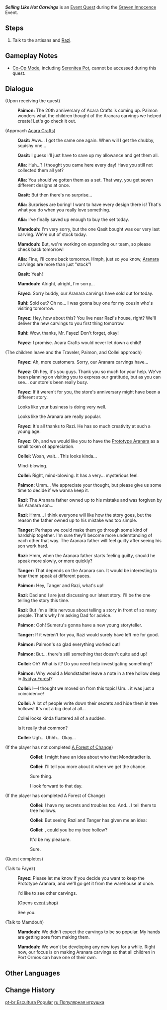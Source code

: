 {{Quest Infobox
|id            = 73501
|image         = <!-- Event Quest Selling Like Hot Carvings.png -->
|type          = World
|event_name    = Graven Innocence
|part          = 2
|characters    = Alia; Collei; Fayez; Mamdouh; Paimon; Qasit; Razi; Ruhi; Tanger; Traveler
|startLocation = [[Port Ormos]], [[Sumeru]]
|region        = Sumeru
|area          = Ardravi Valley
|subarea       = Port Ormos
|prev          = The Unappreciated Carving
|next          = 
|rewards       = Primogem*60;Mora*20,000;Hero's Wit*2
|voiced        = yes
}}
'''''Selling Like Hot Carvings''''' is an [[Event Quest]] during the [[Graven Innocence]] Event.

==Steps==
# Talk to the artisans and [[Razi]].

==Gameplay Notes==
* [[Co-Op Mode]], including [[Serenitea Pot]], cannot be accessed during this quest.

==Dialogue==
{{Quest Description|Did the kids like new carving? Did Tanger repent? Go to Port Ormos and find out.}}
{{Dialogue Start}}
;(Upon receiving the quest)
:{{A|vo mkeq002 1 paimon 01.ogg}} '''Paimon:''' The 20th anniversary of Acara Crafts is coming up. Paimon wonders what the children thought of the Aranara carvings we helped create! Let's go check it out.

;(Approach [[Acara Crafts]])
:{{A|vo mkeq002 2 qasit 01.ogg}} '''Qasit:''' Aww... I got the same one again. When will I get the chubby, squishy one...
:{{A|vo mkeq002 2 qasit 02.ogg}} '''Qasit:''' I guess I'll just have to save up my allowance and get them all.
:{{A|vo mkeq002 2 alia 01.ogg}} '''Alia:''' Huh...? I thought you came here every day! Have you still not collected them all yet?
:{{A|vo mkeq002 2 alia 02.ogg}} '''Alia:''' You should've gotten them as a set. That way, you get seven different designs at once.
:{{A|vo mkeq002 2 qasit 03.ogg}} '''Qasit:''' But then there's no surprise...
:{{A|vo mkeq002 2 alia 03.ogg}} '''Alia:''' Surprises are boring! I want to have every design there is! That's what you do when you really love something.
:{{A|vo mkeq002 2 alia 04.ogg}} '''Alia:''' I've finally saved up enough to buy the set today.
:{{A|vo mkeq002 2 mamdouh 01.ogg}} '''Mamdouh:''' I'm very sorry, but the one Qasit bought was our very last carving. We're out of stock today.
:{{A|vo mkeq002 2 mamdouh 02.ogg}} '''Mamdouh:''' But, we're working on expanding our team, so please check back tomorrow!
:{{A|vo mkeq002 2 alia 05.ogg}} '''Alia:''' Fine, I'll come back tomorrow. Hmph, just so you know, [[Aranara]] carvings are more than just "stock"!
:{{A|vo mkeq002 2 qasit 04.ogg}} '''Qasit:''' Yeah!
:{{A|vo mkeq002 2 mamdouh 03.ogg}} '''Mamdouh:''' Alright, alright, I'm sorry...
:{{A|vo mkeq002 2 fayez 01.ogg}} '''Fayez:''' Sorry buddy, our Aranara carvings have sold out for today.
:{{A|vo mkeq002 2 ruhi 01.ogg}} '''Ruhi:''' Sold out? Oh no... I was gonna buy one for my cousin who's visiting tomorrow.
:{{A|vo mkeq002 2 fayez 02.ogg}} '''Fayez:''' Hey, how about this? You live near Razi's house, right? We'll deliver the new carvings to you first thing tomorrow.
:{{A|vo mkeq002 2 ruhi 02.ogg}} '''Ruhi:''' Wow, thanks, Mr. Fayez! Don't forget, okay!
:{{A|vo mkeq002 2 fayez 03.ogg}} '''Fayez:''' I promise. Acara Crafts would never let down a child!
;(The children leave and the Traveler, Paimon, and Collei approach)
:{{A|vo mkeq002 2 fayez 04.ogg}} '''Fayez:''' Ah, more customers. Sorry, our Aranara carvings have...
:{{A|vo mkeq002 2 fayez 05.ogg}} '''Fayez:''' Oh hey, it's you guys. Thank you so much for your help. We've been planning on visiting you to express our gratitude, but as you can see... our store's been really busy.
:{{A|vo mkeq002 2 fayez 06.ogg}} '''Fayez:''' If it weren't for you, the store's anniversary might have been a different story.
:{{DIcon}} Looks like your business is doing very well.
:{{DIcon}} Looks like the Aranara are really popular.
:{{A|vo mkeq002 2 fayez 07.ogg}} '''Fayez:''' It's all thanks to Razi. He has so much creativity at such a young age.
:{{A|vo mkeq002 2 fayez 08.ogg}} '''Fayez:''' Oh, and we would like you to have the [[Prototype Aranara]] as a small token of appreciation.
:{{A|vo mkeq002 2 collei 01.ogg}} '''Collei:''' Woah, wait... This looks kinda...
:{{DIcon}} Mind-blowing.
:{{A|vo mkeq002 2 collei 02.ogg}} '''Collei:''' Right, mind-blowing. It has a very... mysterious feel.
:{{A|vo mkeq002 2 paimon 01.ogg}} '''Paimon:''' Umm... We appreciate your thought, but please give us some time to decide if we wanna keep it.
:{{Black Screen|Now that the toymakers' problems are resolved, let's visit Tanger and Razi!}}
:{{A|vo mkeq002 6 razi 01.ogg}} '''Razi:''' The Aranara father owned up to his mistake and was forgiven by his Aranara son...
:{{A|vo mkeq002 6 razi 02.ogg}} '''Razi:''' Hmm... I think everyone will like how the story goes, but the reason the father owned up to his mistake was too simple.
:{{A|vo mkeq002 6 tanger 01.ogg}} '''Tanger:''' Perhaps we could make them go through some kind of hardship together. I'm sure they'll become more understanding of each other that way. The Aranara father will feel guilty after seeing his son work hard.
:{{A|vo mkeq002 6 razi 03.ogg}} '''Razi:''' Hmm, when the Aranara father starts feeling guilty, should he speak more slowly, or more quickly?
:{{A|vo mkeq002 6 tanger 02.ogg}} '''Tanger:''' That depends on the Aranara son. It would be interesting to hear them speak at different paces.
:{{A|vo mkeq002 6 paimon 01.ogg}} '''Paimon:''' Hey, Tanger and Razi, what's up!
:{{A|vo mkeq002 6 razi 04.ogg}} '''Razi:''' Dad and I are just discussing our latest story. I'll be the one telling the story this time.
:{{A|vo mkeq002 6 razi 05.ogg}} '''Razi:''' But I'm a little nervous about telling a story in front of so many people. That's why I'm asking Dad for advice.
:{{A|vo mkeq002 6 paimon 02.ogg}} '''Paimon:''' Ooh! Sumeru's gonna have a new young storyteller.
:{{A|vo mkeq002 6 tanger 03.ogg}} '''Tanger:''' If it weren't for you, Razi would surely have left me for good.
:{{A|vo mkeq002 6 paimon 03.ogg}} '''Paimon:''' Paimon's so glad everything worked out!
:{{A|vo mkeq002 6 paimon 04.ogg}} '''Paimon:''' But... there's still something that doesn't quite add up!
:{{A|vo mkeq002 6 collei 01.ogg}} '''Collei:''' Oh? What is it? Do you need help investigating something?
:{{A|vo mkeq002 6 paimon 05.ogg}} '''Paimon:''' Why would a Mondstadter leave a note in a tree hollow deep in [[Avidya Forest]]?
:{{A|vo mkeq002 6 collei 02.ogg}} '''Collei:''' I&mdash;I thought we moved on from this topic! Um... it was just a coincidence!
:{{A|vo mkeq002 6 collei 03.ogg}} '''Collei:''' A lot of people write down their secrets and hide them in tree hollows! It's not a big deal at all...
:{{DIcon}} Collei looks kinda flustered all of a sudden.
:{{DIcon}} Is it really that common?
:{{A|vo mkeq002 6 collei 04.ogg}} '''Collei:''' Ugh... Uhhh... Okay...
;(If the player has not completed [[A Forest of Change]])
::{{A|vo mkeq002 7 collei 05.ogg}} '''Collei:''' I might have an idea about who that Mondstadter is.
::{{A|vo mkeq002 7 collei 06.ogg}} '''Collei:''' I'll tell you more about it when we get the chance.
::{{DIcon}} Sure thing.
::{{DIcon}} I look forward to that day.
;(If the player has completed A Forest of Change)
::{{A|vo mkeq002 6 collei 05.ogg}} '''Collei:''' I have my secrets and troubles too. And... I tell them to tree hollows.
::{{A|vo mkeq002 6 collei 06.ogg}} '''Collei:''' But seeing Razi and Tanger has given me an idea:
::{{A|vo mkeq002 6 collei 07.ogg}} '''Collei:''' {{Traveler}}, could you be my tree hollow?
::{{DIcon}} It'd be my pleasure.
::{{DIcon}} Sure.
;(Quest completes)

;(Talk to Fayez)
:{{A|vo dialog mkeq002 fayez 01.ogg}} '''Fayez:''' Please let me know if you decide you want to keep the Prototype Aranara, and we'll go get it from the warehouse at once.
:{{DIcon}} I'd like to see other carvings.
:;(Opens [[Graven Innocence#Event Shop|event shop]])
:{{DIcon}} See you.

;(Talk to Mamdouh)
:{{A|vo dialog mkeq002 mamdouh 01.ogg}} '''Mamdouh:''' We didn't expect the carvings to be so popular. My hands are getting sore from making them.
:{{A|vo dialog mkeq002 mamdouh 02.ogg}} '''Mamdouh:''' We won't be developing any new toys for a while. Right now, our focus is on making Aranara carvings so that all children in Port Ormos can have one of their own.
{{Dialogue End}}

==Other Languages==
{{Other Languages
|en      = Selling Like Hot Carvings
|zhs     = 热销的木刻
|zhs_rm  = Rèxiāo de Mùkè
|zht     = 熱銷的木刻
|zht_rm  = Rèxiāo de Mùkè
|zh_tl   = Hot-Selling Woodcuts
|ja      = よく売れる木彫り
|ja_rm   = Yoku Ureru Kibari
|ja_tl   = Wooden Carvings Selling Well
|ko      = 잘 팔리는 목각
|ko_tl   = Salable Woodcarving
|es      = Las exitosas figuras de madera
|es_tl   = The Successful Wood Figures
|fr      = Des figurines prisées
|fr_tl   = Popular Figurines
|ru      = Популярная игрушка
|ru_tl   = Popular Toy
|th      = ไม้แกะสลักยอดนิยม
|th_rm   = 
|th_tl   = 
|vi      = Tượng Gỗ Bán Cháy Hàng
|vi_tl   = Sold Out Wooden Figures
|de      = Holzfigur mit reißendem Absatz
|de_tl   = Wooden Figure with Raging Marketing
|id      = Ukiran Kayu Laris Manis
|id_tl   = Best-Selling Wood Carving
|pt      = Escultura Popular
|pt_tl   = 
}}

==Change History==
{{Change History|3.0}}

[[pt-br:Escultura Popular]]
[[ru:Популярная игрушка]]